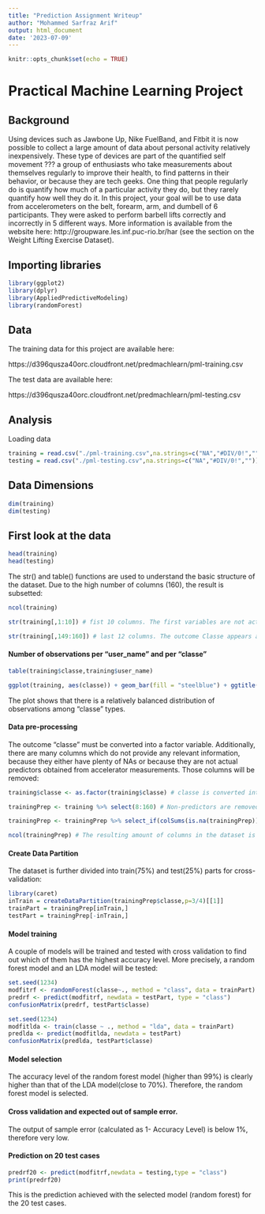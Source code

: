 ---
title: "Prediction Assignment Writeup"
author: "Mohammed Sarfraz Arif"
output: html_document
date: '2023-07-09'
---

```{r setup, include=FALSE}
knitr::opts_chunk$set(echo = TRUE)
```
# Practical Machine Learning Project

## Background

Using devices such as Jawbone Up, Nike FuelBand, and Fitbit it is now possible to collect a large amount of data about personal activity relatively inexpensively. These type of devices are part of the quantified self movement ??? a group of enthusiasts who take measurements about themselves regularly to improve their health, to find patterns in their behavior, or because they are tech geeks. One thing that people regularly do is quantify how much of a particular activity they do, but they rarely quantify how well they do it. In this project, your goal will be to use data from accelerometers on the belt, forearm, arm, and dumbell of 6 participants. They were asked to perform barbell lifts correctly and incorrectly in 5 different ways. More information is available from the website here: http://groupware.les.inf.puc-rio.br/har (see the section on the Weight Lifting Exercise Dataset).

## Importing libraries

```{r warning=FALSE}
library(ggplot2)
library(dplyr)
library(AppliedPredictiveModeling)
library(randomForest)
```


## Data

The training data for this project are available here:

https://d396qusza40orc.cloudfront.net/predmachlearn/pml-training.csv

The test data are available here:

https://d396qusza40orc.cloudfront.net/predmachlearn/pml-testing.csv


## Analysis

Loading data
```{r}
training = read.csv("./pml-training.csv",na.strings=c("NA","#DIV/0!",""))
testing = read.csv("./pml-testing.csv",na.strings=c("NA","#DIV/0!",""))
```

## Data Dimensions
```{r}
dim(training)
dim(testing)
```
## First look at the data
```{r}
head(training)
head(testing)
```
The str() and table() functions are used to understand the basic structure of the dataset. Due to the high number of columns (160), the result is subsetted:
```{r}
ncol(training)
```
```{r}
str(training[,1:10]) # fist 10 columns. The first variables are not actual predictors
```
```{r}
str(training[,149:160]) # last 12 columns. The outcome Classe appears at the end. Some columns appear to have plenty of NAs. 
```
#### Number of observations per "user_name" and per "classe"
```{r}
table(training$classe,training$user_name) 
```
```{r}
ggplot(training, aes(classe)) + geom_bar(fill = "steelblue") + ggtitle("Counts per classe")
```
The plot shows that there is a relatively balanced distribution of observations among “classe” types.

#### Data pre-processing

The outcome “classe” must be converted into a factor variable. Additionally, there are many columns which do not provide any relevant information, because they either have plenty of NAs or because they are not actual predictors obtained from accelerator measurements. Those columns will be removed:
```{r}
training$classe <- as.factor(training$classe) # classe is converted into a factor variable.

trainingPrep <- training %>% select(8:160) # Non-predictors are removed.

trainingPrep <- trainingPrep %>% select_if(colSums(is.na(trainingPrep)) < 19000) # Only the columns with LESS than 19000 NAs are left (total nr. of obs. is 19622)

ncol(trainingPrep) # The resulting amount of columns in the dataset is 53.
```
#### Create Data Partition
The dataset is further divided into train(75%) and test(25%) parts for cross-validation:
```{r}
library(caret)
inTrain = createDataPartition(trainingPrep$classe,p=3/4)[[1]]
trainPart = trainingPrep[inTrain,]
testPart = trainingPrep[-inTrain,]
```
#### Model training
A couple of models will be trained and tested with cross validation to find out which of them has the highest accuracy level. More precisely, a random forest model and an LDA model will be tested:
```{r}
set.seed(1234)
modfitrf <- randomForest(classe~., method = "class", data = trainPart)
predrf <- predict(modfitrf, newdata = testPart, type = "class")
confusionMatrix(predrf, testPart$classe)
```
```{r}
set.seed(1234)
modfitlda <- train(classe ~ ., method = "lda", data = trainPart)
predlda <- predict(modfitlda, newdata = testPart)
confusionMatrix(predlda, testPart$classe)
```
#### Model selection
The accuracy level of the random forest model (higher than 99%) is clearly higher than that of the LDA model(close to 70%). Therefore, the random forest model is selected.

#### Cross validation and expected out of sample error.
The output of sample error (calculated as 1- Accuracy Level) is below 1%, therefore very low.

#### Prediction on 20 test cases
```{r}
predrf20 <- predict(modfitrf,newdata = testing,type = "class")
print(predrf20)
```
This is the prediction achieved with the selected model (random forest) for the 20 test cases.